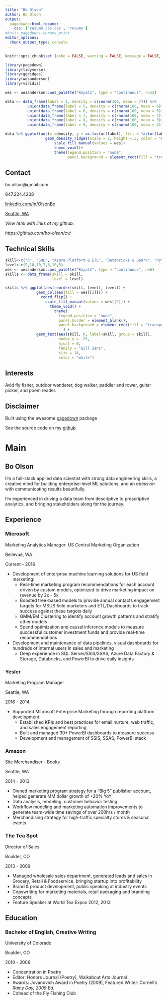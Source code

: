 ```yaml
---
title: "Bo Olson"
author: Bo Olson
output: 
  pagedown::html_resume:
    css: ['resume_css.css', 'resume']
#knit: pagedown::chrome_print
editor_options: 
  chunk_output_type: console
---
```


```r

knitr::opts_chunk$set (echo = FALSE, warning = FALSE, message = FALSE, dev.args=list(bg="transparent"))

```

```r

library(pagedown)
library(tidyverse)
library(ggridges)
library(wesanderson)
library(viridis)

```


<div class = "densityplot">

```r


wes <- wesanderson::wes_palette("Royal1", type = "continuous", n=12)

data <- data_frame(label = 1, density = c(rnorm(100, mean = 7))) %>% 
          union(data_frame(label = 5, density = c(rnorm(100, mean = 6)))) %>% 
          union(data_frame(label = 6, density = c(rnorm(100, mean = 5)))) %>% 
          union(data_frame(label = 7, density = c(rnorm(100, mean = 4)))) %>% 
          union(data_frame(label = 8, density = c(rnorm(100, mean = 3)))) %>% 
          union(data_frame(label = 9, density = c(rnorm(100, mean = 2)))) 

data %>% ggplot(aes(x =density, y = as.factor(label), fill = factor(label))) + 
                  geom_density_ridges(scale = 2, height =.5, color = "#D5DCBC") + 
                      scale_fill_manual(values = wes)+
                      theme_void()+
                      theme(legend.position = "none",
                            panel.background = element_rect(fill = "transparent", color = NA))


```

</div>

::: aside

Contact {#contact}
--------------------------------------

<i class="fa fa-envelope"></i> bo.olson@gmail.com

<i class="fa fa-phone"></i> 847.224.4208

<i class="fa fa-linkedin"></i> <a href="https://linkedin.com/in/OlsonBo">linkedin.com/in/OlsonBo</a>

<!-- hope you like my joke -->

<i class="fa fa-map-marker-alt"></i> <a href="https://www.seattletimes.com/seattle-news/flying-fish-fries-power-for-dozens-of-seattle-city-light-customers/" target="_blank">Seattle, WA</a>

<i>View html with links at my github: 

https://github.com/bo-olson/cv/ </i>


Technical Skills {#skills}
---------------------------------------

```r

skill<-c("R", "SQL", "Azure Platform & ETL", "Databricks & Spark", "Python", "Data Visualization (ggplot / PowerBI)", "HTML & CSS")
level<-c(9,10,10,7,6,10,5)
wes <- wesanderson::wes_palette("Royal1", type = "continuous", n=6)
skills <- data_frame(skill = skill,
                     level = level)

skills %>% ggplot(aes(reorder(skill, level), level)) + 
              geom_col(aes(fill = wes[[2]])) + 
                coord_flip() +
                  scale_fill_manual(values = wes[[2]]) +
                    theme_void() +
                      theme(
                        legend.position = "none",
                        panel.border = element_blank(),
                        panel.background = element_rect(fill = "transparent", color = NA)
                          ) +
              geom_text(aes(skill, 0, label=skill, group = skill),
                        nudge_y = .25,
                        hjust = 0,
                        family = "Gill Sans",
                        size = 14,
                        color = "white")
```



Interests
---------------------------------------

Avid fly fisher, outdoor wanderer, dog walker, paddler and rower, guitar picker, and poem reader.



Disclaimer
---------------------------------------

Built using the awesome <a href="https://github.com/rstudio/pagedown#resume-pagedownhtml_resume">pagedown</a> package

See the source code on my <a href="https://github.com/bo-olson/cv/">github</a>


:::

Main
=======================================

Bo Olson {#title}
---------------------------------------

I'm a full-stack applied data scientist with strong data engineering skills, a creative mind for building enterprise-level ML solutions, and an obession with communicating results beautifully. 

I'm experienced in driving a data team from descriptive to prescriptive analytics, and bringing stakeholders along for the journey. 

Experience {data-icon=briefcase}
--------------------------------------------------------------------------------

### <i class="fa fa-chart-area"></i> Microsoft 

Marketing Analytics Manager: US Central Marketing Organization

Bellevue, WA

Current - 2016

- Development of enterprise machine learning solutions for US field marketing:
  + Real-time marketing program recommendations for each account driven by custom models, optimized to drive marketing impact on revenue by 2x - 5x
  + Boosted tree-based models to provide annual contacts engagement targets for MSUS field marketers and ETL/Dashboards to track success against these targets daily
  + GMM/EM Clustering to identify account growth patterns and stratify other models
  + Spend optimization and causal inference models to measure successful customer investment funds and provide real-time recommendations 
- Development and maintenance of data pipelines, visual dashboards for hundreds of internal users in sales and marketing
  + Deep experience in SQL Server/SSIS/SSAS, Azure Data Factory & Storage, Databricks, and PowerBI to drive daily insights


### <i class="fa fa-chart-area"></i> Yesler 

Marketing Program Manager

Seattle, WA

2016 - 2014

- Supported Microsoft Enterprise Marketing through reporting platform development:
  + Established KPIs and best practices for email nurture, web traffic, and sales engagement reporting
  + Built and managed 30+ PowerBI dashboards to measure success
  + Development and management of SSIS, SSAS, PowerBI stack


### <i class="fa fa-book-open"></i> Amazon

Site Merchandiser - Books

Seattle, WA

2014 - 2013

- Owned marketing program strategy for a "Big 5" publisher account, helped generate MM dollar growth of +20% YoY
- Data analysis, modeling, customer behavior testing
- Workflow modeling and marketing automation improvements to generate team-wide time savings of over 200hrs / month
- Merchandising strategy for high-traffic specialty stores & seasonal events

### <i class="fa fa-coffee"></i> The Tea Spot

Director of Sales

Boulder, CO

2013 - 2009

- Managed wholesale sales department, generated leads and sales in Grocery, Retail & Foodservice, bringing startup into profitability
- Brand & product development, public speaking at industry events
- Copywriting for marketing materials, retail packaging and branding concepts
- Feature Speaker at World Tea Expos 2012, 2013

Education {data-icon=university}
--------------------------------------------------------------------------------

### <i class = "fa fa-pen-fancy"></i> Bachelor of English, Creative Writing

University of Colorado

Boulder, CO

2010 - 2006

- Concentration in Poetry
- Editor: Honors Journal (Poetry), Walkabout Arts Journal
- Awards: Jovanovich Award in Poetry (2009), Featured Writer: Cornell’s <i>Rainy Day, 2009 Ed.</i>
- Cohead of the Fly Fishing Club











